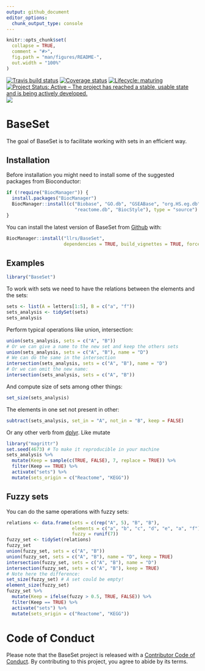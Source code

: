 ```yaml
---
output: github_document
editor_options: 
  chunk_output_type: console
---
```


<!-- README.md is generated from README.Rmd. Please edit that file -->

```r
knitr::opts_chunk$set(
  collapse = TRUE,
  comment = "#>",
  fig.path = "man/figures/README-",
  out.width = "100%"
)
```

<!-- badges: start -->
[![Travis build status](https://travis-ci.org/llrs/BaseSet.svg?branch=master)](https://travis-ci.org/llrs/BaseSet)
[![Coverage status](https://codecov.io/gh/llrs/BaseSet/branch/master/graph/badge.svg)](https://codecov.io/github/llrs/BaseSet?branch=master)
[![Lifecycle: maturing](https://img.shields.io/badge/lifecycle-maturing-blue.svg)](https://www.tidyverse.org/lifecycle/#maturing)
[![Project Status: Active – The project has reached a stable, usable state and is being actively developed.](https://www.repostatus.org/badges/latest/active.svg)](https://www.repostatus.org/#active)
[![](https://badges.ropensci.org/359_status.svg)](https://github.com/ropensci/software-review/issues/359)
<!-- badges: end -->

# BaseSet

The goal of BaseSet is to facilitate working with sets in an efficient way. 

## Installation

Before installation you might need to install some of the suggested packages from Bioconductor:

```r
if (!require("BiocManager")) {
  install.packages("BiocManager")
  BiocManager::install(c("Biobase", "GO.db", "GSEABase", "org.HS.eg.db", 
                         "reactome.db", "BiocStyle"), type = "source")
}
```

You can install the latest version of BaseSet from [Github](https://github.com/llrs/BaseSet) with:

```r
BiocManager::install("llrs/BaseSet", 
                     dependencies = TRUE, build_vignettes = TRUE, force = TRUE)
```

 
## Examples

```r
library("BaseSet")
```

To work with sets we need to have the relations between the elements and the sets:

```r
sets <- list(A = letters[1:5], B = c("a", "f"))
sets_analysis <- tidySet(sets)
sets_analysis
```

Perform typical operations like union, intersection:

```r
union(sets_analysis, sets = c("A", "B")) 
# Or we can give a name to the new set and keep the others sets
union(sets_analysis, sets = c("A", "B"), name = "D")
# We can do the same in the intersection
intersection(sets_analysis, sets = c("A", "B"), name = "D") 
# Or we can omit the new name: 
intersection(sets_analysis, sets = c("A", "B"))
```

And compute size of sets among other things:

```r
set_size(sets_analysis)
```

The elements in one set not present in other:

```r
subtract(sets_analysis, set_in = "A", not_in = "B", keep = FALSE)
```

Or any other verb from [dplyr](https://cran.r-project.org/package=dplyr). Like mutate

```r
library("magrittr")
set.seed(4673) # To make it reproducible in your machine
sets_analysis %>% 
  mutate(Keep = sample(c(TRUE, FALSE), 7, replace = TRUE)) %>% 
  filter(Keep == TRUE) %>% 
  activate("sets") %>% 
  mutate(sets_origin = c("Reactome", "KEGG"))
```

## Fuzzy sets

You can do the same operations with fuzzy sets:

```r
relations <- data.frame(sets = c(rep("A", 5), "B", "B"), 
                        elements = c("a", "b", "c", "d", "e", "a", "f"),
                        fuzzy = runif(7))
fuzzy_set <- tidySet(relations)
fuzzy_set
union(fuzzy_set, sets = c("A", "B"))
union(fuzzy_set, sets = c("A", "B"), name = "D", keep = TRUE)
intersection(fuzzy_set, sets = c("A", "B"), name = "D") 
intersection(fuzzy_set, sets = c("A", "B"), keep = TRUE)
# Note here the difference:
set_size(fuzzy_set) # A set could be empty!
element_size(fuzzy_set)
fuzzy_set %>% 
  mutate(Keep = ifelse(fuzzy > 0.5, TRUE, FALSE)) %>% 
  filter(Keep == TRUE) %>% 
  activate("sets") %>% 
  mutate(sets_origin = c("Reactome", "KEGG"))
```

# Code of Conduct

Please note that the BaseSet project is released with a  [Contributor Code of Conduct](CODE_OF_CONDUCT.md).
By contributing to this project, you agree to abide by its terms.
